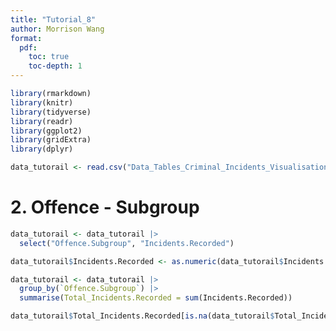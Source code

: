 ```yaml
---
title: "Tutorial_8"
author: Morrison Wang
format: 
  pdf:
    toc: true
    toc-depth: 1
---
```


```r
library(rmarkdown)
library(knitr)
library(tidyverse)
library(readr)
library(ggplot2)
library(gridExtra)
library(dplyr)
```

```r
data_tutorail <- read.csv("Data_Tables_Criminal_Incidents_Visualisation_Year_Ending_December_2019.csv")
```



# 2. Offence - Subgroup

```r
data_tutorail <- data_tutorail |>
  select("Offence.Subgroup", "Incidents.Recorded")
```

```r
data_tutorail$Incidents.Recorded <- as.numeric(data_tutorail$Incidents.Recorded)
```

```r
data_tutorail <- data_tutorail |>
  group_by(`Offence.Subgroup`) |>
  summarise(Total_Incidents.Recorded = sum(Incidents.Recorded))

data_tutorail$Total_Incidents.Recorded[is.na(data_tutorail$Total_Incidents.Recorded)] <- 0
```
